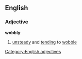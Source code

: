 ==English==
===Adjective===
'''wobbly'''
#[[unsteady]] and [[tending]] to [[wobble]]
[[Category:English adjectives]]